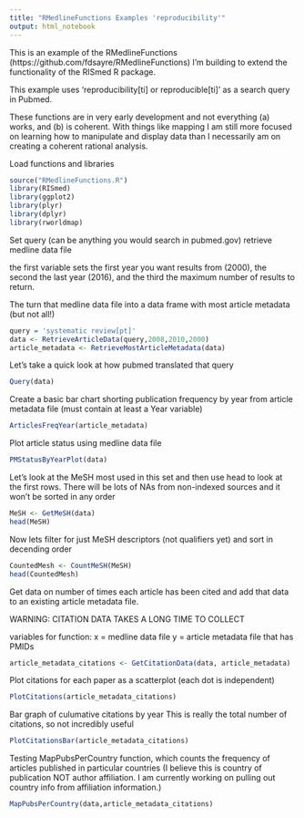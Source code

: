 ```yaml
---
title: "RMedlineFunctions Examples 'reproducibility'"
output: html_notebook
---
```

This is an example of the RMedlineFunctions (https://github.com/fdsayre/RMedlineFunctions) I'm building to extend the functionality of the RISmed R package. 

This example uses 'reproducibility[ti] or reproducible[ti]' as a search query in Pubmed. 

These functions are in very early development and not everything (a) works, and (b) is coherent. With things like mapping I am still more focused on learning how to manipulate and display data than I necessarily am on creating a coherent rational analysis.


Load functions and libraries

```r
source("RMedlineFunctions.R")
library(RISmed)
library(ggplot2)
library(plyr)
library(dplyr)
library(rworldmap)

```

Set query (can be anything you would search in pubmed.gov)
retrieve medline data file

the first variable sets the first year you want results from (2000), the second the last year (2016), and the third the maximum number of results to return.

The turn that medline data file into a data frame with most article metadata (but not all!)

```r
query = 'systematic review[pt]'
data <- RetrieveArticleData(query,2008,2010,2000)
article_metadata <- RetrieveMostArticleMetadata(data)
```


Let's take a quick look at how pubmed translated that query

```r
Query(data)
```


Create a basic bar chart shorting publication frequency by year from article metadata file (must contain at least a Year variable)

```r
ArticlesFreqYear(article_metadata)
```

Plot article status using medline data file

```r
PMStatusByYearPlot(data)
```


Let's look at the MeSH most used in this set and then use head to look at the first rows. There will be lots of NAs from non-indexed sources and it won't be sorted in any order

```r
MeSH <- GetMeSH(data)
head(MeSH)
```

Now lets filter for just MeSH descriptors (not qualifiers yet) and sort in decending order

```r
CountedMesh <- CountMeSH(MeSH)
head(CountedMesh)
```


Get data on number of times each article has been cited and add that data to an existing article metadata file.

WARNING: CITATION DATA TAKES A LONG TIME TO COLLECT

variables for function:
x = medline data file
y = article metadata file that has PMIDs


```r
article_metadata_citations <- GetCitationData(data, article_metadata)
```

Plot citations for each paper as a scatterplot (each dot is independent)

```r
PlotCitations(article_metadata_citations)
```

Bar graph of culumative citations by year
This is really the total number of citations, so not incredibly useful

```r
PlotCitationsBar(article_metadata_citations)
```


Testing MapPubsPerCountry function, which counts the frequency of articles published in particular countries (I believe this is country of publication NOT author affiliation. I am currently working on pulling out country info from affiliation information.)

```r
MapPubsPerCountry(data,article_metadata_citations)
```

